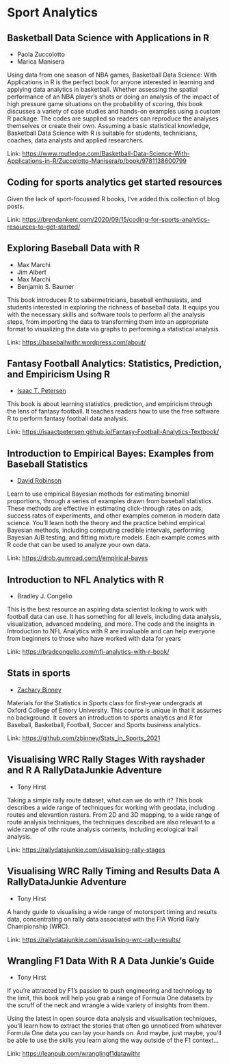 # Sport Analytics

## Basketball Data Science with Applications in R

- Paola Zuccolotto
- Marica Manisera

Using data from one season of NBA games, Basketball Data Science: With Applications in R is the perfect book for anyone interested in learning and applying data analytics in basketball. Whether assessing the spatial performance of an NBA player's shots or doing an analysis of the impact of high pressure game situations on the probability of scoring, this
book discusses a variety of case studies and hands-on examples using a custom R package. The codes are supplied so readers can reproduce the analyses themselves or create their own. Assuming a basic statistical knowledge, Basketball Data Science with R is suitable for students, technicians, coaches, data analysts and applied researchers.

Link: [https://www.routledge.com/Basketball-Data-Science-With-Applications-in-R/Zuccolotto-Manisera/p/book/9781138600799](https://www.routledge.com/Basketball-Data-Science-With-Applications-in-R/Zuccolotto-Manisera/p/book/9781138600799)

## Coding for sports analytics get started resources



Given the lack of sport-focussed R books, I've added this collection of
blog posts.

Link: [https://brendankent.com/2020/09/15/coding-for-sports-analytics-resources-to-get-started/](https://brendankent.com/2020/09/15/coding-for-sports-analytics-resources-to-get-started/)

## Exploring Baseball Data with R

- Max Marchi
- Jim Albert
- Max Marchi
- Benjamin S. Baumer

This book introduces R to sabermetricians, baseball enthusiasts, and students interested in exploring the richness of baseball data. It equips you with the necessary skills and software tools to perform all the analysis steps, from importing the data to transforming them into an
appropriate format to visualizing the data via graphs to performing a statistical analysis.

Link: [https://baseballwithr.wordpress.com/about/](https://baseballwithr.wordpress.com/about/)

## Fantasy Football Analytics: Statistics, Prediction, and Empiricism Using R

- [Isaac T. Petersen](https://psychology.uiowa.edu/people/isaac-petersen)

This book is about learning statistics, prediction, and empiricism through the lens of fantasy football. It teaches readers how to use the free software R to perform fantasy football data analysis.

Link: [https://isaactpetersen.github.io/Fantasy-Football-Analytics-Textbook/](https://isaactpetersen.github.io/Fantasy-Football-Analytics-Textbook/)

## Introduction to Empirical Bayes: Examples from Baseball Statistics

- [David Robinson](https://twitter.com/drob)

Learn to use empirical Bayesian methods for estimating binomial proportions, through a series of examples drawn from baseball statistics. These methods are effective in estimating click-through rates on ads, success rates of experiments, and other examples common in modern data science. You'll learn both the theory and the practice behind empirical Bayesian methods, including computing credible intervals, performing Bayesian A/B testing, and fitting mixture models. Each example comes with R code that can be used to analyze your own data.

Link: [https://drob.gumroad.com/l/empirical-bayes](https://drob.gumroad.com/l/empirical-bayes)

## Introduction to NFL Analytics with R

- Bradley J. Congelio

This is the best resource an aspiring data scientist looking to work with football data can use. It has something for all levels, including data analysis, visualization, advanced modeling, and more. The code and the insights in Introduction to NFL Analytics with R are invaluable and can help everyone from beginners to those who have worked with data for years

Link: [https://bradcongelio.com/nfl-analytics-with-r-book/](https://bradcongelio.com/nfl-analytics-with-r-book/)

## Stats in sports

- [Zachary Binney](https://github.com/zbinney)

Materials for the Statistics in Sports class for first-year undergrads at Oxford College of Emory University. This course is unique in that it assumes no background. It covers an introduction to sports analytics and R for Baseball, Basketball, Football, Soccer and Sports business analytics.

Link: [https://github.com/zbinney/Stats_in_Sports_2021](https://github.com/zbinney/Stats_in_Sports_2021)

## Visualising WRC Rally Stages With rayshader and R A RallyDataJunkie Adventure

- Tony Hirst

Taking a simple rally route dataset, what can we do with it? This book describes a wide range of techniques for working with geodata, including routes and elevantion rasters. From 2D and 3D mapping, to a wide range of route analysis techniques, the techniques described are also relevant to a wide range of othr route analysis contexts, including ecological trail analysis.

Link: [https://rallydatajunkie.com/visualising-rally-stages](https://rallydatajunkie.com/visualising-rally-stages)

## Visualising WRC Rally Timing and Results Data A RallyDataJunkie Adventure

- Tony Hirst

A handy guide to visualising a wide range of motorsport timing and results data, concentrating on rally data associated with the FIA World Rally Championship (WRC).

Link: [https://rallydatajunkie.com/visualising-wrc-rally-results/](https://rallydatajunkie.com/visualising-wrc-rally-results/)

## Wrangling F1 Data With R A Data Junkie's Guide

- Tony Hirst

If you're attracted by F1's passion to push engineering and technology to the limit, this book will help you grab a range of Formula One datasets by the scruff of the neck and wrangle a wide variety of insights from them.

Using the latest in open source data analysis and visualisation techniques, you'll learn how to extract the stories that often go unnoticed from whatever Formula One data you can lay your hands on. And maybe, just maybe, you'll be able to use the skills you learn along the way outside of the F1 context...

Link: [https://leanpub.com/wranglingf1datawithr](https://leanpub.com/wranglingf1datawithr)


